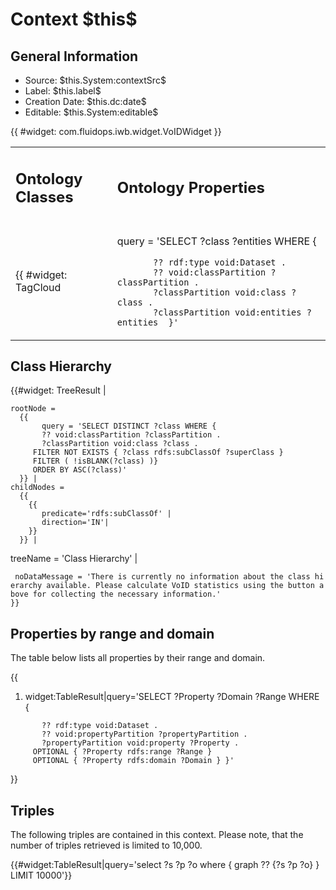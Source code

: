= Context $this$ =

== General Information ==

* Source: $this.System:contextSrc$
* Label: $this.label$
* Creation Date: $this.dc:date$
* Editable: $this.System:editable$

{{ #widget: com.fluidops.iwb.widget.VoIDWidget }}

{|
| <H2>Ontology Classes</H2>
| <H2>Ontology Properties</H2>
|-
|{{ #widget: TagCloud
  | query = 'SELECT ?class ?entities WHERE {
        ?? rdf:type void:Dataset .
        ?? void:classPartition ?classPartition .
        ?classPartition void:class ?class . 
        ?classPartition void:entities ?entities  }'
  | noDataMessage = 'There is currently no information about ontology classes available. Please calculate VoID statistics using the button above for collecting the necessary information.'
}}
| {{ #widget: TagCloud
  | query = 'SELECT ?property ?entities WHERE {
        ?? rdf:type void:Dataset .
        ?? void:propertyPartition ?propertyPartition .
        ?propertyPartition void:property ?property . 
        ?propertyPartition void:entities ?entities }'
  | noDataMessage = 'There is currently no information about ontology properties available. Please calculate VoID statistics using the button above for collecting the necessary information.'
}}
|}

== Class Hierarchy ==

{{#widget: TreeResult | 
 rootNode = 
   {{ 
        query = 'SELECT DISTINCT ?class WHERE {
        ?? void:classPartition ?classPartition .
        ?classPartition void:class ?class .
      FILTER NOT EXISTS { ?class rdfs:subClassOf ?superClass }
      FILTER ( !isBLANK(?class) )}
      ORDER BY ASC(?class)'
   }} | 
 childNodes = 
   {{  
     {{
        predicate='rdfs:subClassOf' | 
        direction='IN'| 
     }}
   }} |
treeName = 'Class Hierarchy' |
  noDataMessage = 'There is currently no information about the class hierarchy available. Please calculate VoID statistics using the button above for collecting the necessary information.'
 }}

== Properties by range and domain ==

The table below lists all properties by their range and domain.

{{
#widget:TableResult|query='SELECT ?Property ?Domain ?Range WHERE {
        ?? rdf:type void:Dataset .
        ?? void:propertyPartition ?propertyPartition .
        ?propertyPartition void:property ?Property . 
      OPTIONAL { ?Property rdfs:range ?Range } 
      OPTIONAL { ?Property rdfs:domain ?Domain } }'
}}

== Triples == 

The following triples are contained in this context. Please note, that the number of triples retrieved is limited to 10,000.

{{#widget:TableResult|query='select ?s ?p ?o where { graph ?? {?s ?p ?o} } LIMIT 10000'}}
